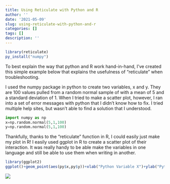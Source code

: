 ```yaml
---
title: Using Reticulate with Python and R
author: ''
date: '2021-05-09'
slug: using-reticulate-with-python-and-r
categories: []
tags: []
description: ''
---
```

```r
library(reticulate)
py_install("numpy")
```
To best explain the way that python and R work hand-in-hand, I've created this simple example below that explains the usefulness of "reticulate" when troubleshooting. 

I used the numpy package in python to create two variables, x and y. They are 100 values pulled from a random normal sample of with a mean of  5 and a standard deviation of 1. When I tried to make a scatter plot, however, I ran into a set of error messages with python that I didn't know how to fix. I tried multiple help sites, but wasn't able to find a solution that I understood.
```python
import numpy as np
x=np.random.normal(5,1,100)
y=np.random.normal(5,1,100)
```

Thankfully, thanks to the "reticulate" function in R, I could easily just make my plot in R! I easily used ggplot in R to create a scatter plot of their interaction. It was really handy to be able make the variables in one language and still be able to use them when writing in another. 
```r
library(ggplot2)
ggplot()+geom_point(aes(py$x,py$y))+xlab("Python Variable X")+ylab("Python Variable Y")+ggtitle("Scatterplot of X vs. Y")
```

![](/post/2021-05-09-using-reticulate-with-python-and-r_files/image.png)